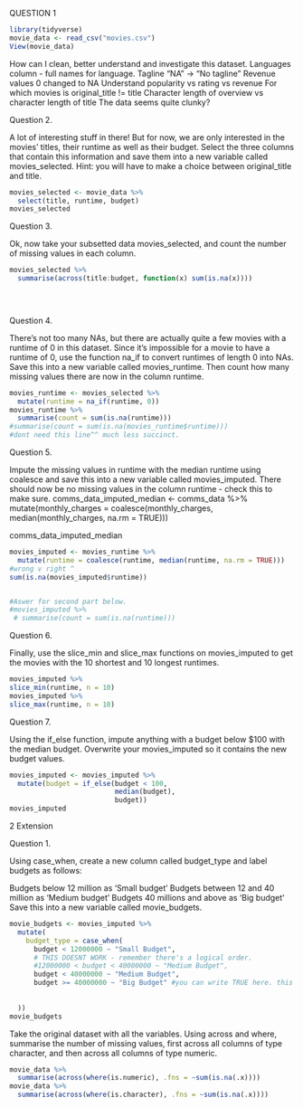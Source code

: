 QUESTION 1


```r
library(tidyverse)
movie_data <- read_csv("movies.csv")
View(movie_data)
```
How can I clean, better understand and investigate this dataset.
Languages column - full names for language.
Tagline "NA" -> "No tagline"
Revenue values 0 changed to NA
Understand popularity vs rating vs revenue
For which movies is original_title != title
Character length of overview vs character length of title
The data seems quite clunky?

Question 2.

A lot of interesting stuff in there! But for now, we are only interested in the movies’ titles, their runtime as well as their budget. Select the three columns that contain this information and save them into a new variable called movies_selected. Hint: you will have to make a choice between original_title and title.

```r
movies_selected <- movie_data %>% 
  select(title, runtime, budget)
movies_selected
```

Question 3.

Ok, now take your subsetted data movies_selected, and count the number of missing values in each column.

```r
movies_selected %>% 
  summarise(across(title:budget, function(x) sum(is.na(x))))

  
  
```

Question 4.

There’s not too many NAs, but there are actually quite a few movies with a runtime of 0 in this dataset. Since it’s impossible for a movie to have a runtime of 0, use the function na_if to convert runtimes of length 0 into NAs. Save this into a new variable called movies_runtime. Then count how many missing values there are now in the column runtime.
```r
movies_runtime <- movies_selected %>% 
  mutate(runtime = na_if(runtime, 0))
movies_runtime %>% 
  summarise(count = sum(is.na(runtime)))
#summarise(count = sum(is.na(movies_runtime$runtime))) 
#dont need this line^^ much less succinct.


```
Question 5.

Impute the missing values in runtime with the median runtime using coalesce and save this into a new variable called movies_imputed. There should now be no missing values in the column runtime - check this to make sure.
comms_data_imputed_median <- comms_data %>%
    mutate(monthly_charges = coalesce(monthly_charges, median(monthly_charges, na.rm = TRUE)))

comms_data_imputed_median
```r
movies_imputed <- movies_runtime %>% 
  mutate(runtime = coalesce(runtime, median(runtime, na.rm = TRUE)))
#wrong v right ^
sum(is.na(movies_imputed$runtime))


#Aswer for second part below. 
#movies_imputed %>% 
 # summarise(count = sum(is.na(runtime)))

```
Question 6.

Finally, use the slice_min and slice_max functions on movies_imputed to get the movies with the 10 shortest and 10 longest runtimes.

```r
movies_imputed %>% 
slice_min(runtime, n = 10)
movies_imputed %>% 
slice_max(runtime, n = 10)


```
Question 7.

Using the if_else function, impute anything with a budget below $100 with the median budget. Overwrite your movies_imputed so it contains the new budget values.

```r
movies_imputed <- movies_imputed %>% 
  mutate(budget = if_else(budget < 100,
                          median(budget), 
                          budget))
movies_imputed
```

2 Extension


Question 1.

Using case_when, create a new column called budget_type and label budgets as follows:

Budgets below 12 million as ‘Small budget’
Budgets between 12 and 40 million as ‘Medium budget’
Budgets 40 millions and above as ‘Big budget’
Save this into a new variable called movie_budgets.

```r
movie_budgets <- movies_imputed %>% 
  mutate(
    budget_type = case_when(
      budget < 12000000 ~ "Small Budget",
      # THIS DOESNT WORK - remember there's a logical order. 
      #12000000 < budget < 40000000 ~ "Medium Budget",
      budget < 40000000 ~ "Medium Budget",
      budget >= 40000000 ~ "Big Budget" #you can write TRUE here. this is the final logical test, and the leftover values should all pass this.
      
    
  ))
movie_budgets
```
Take the original dataset with all the variables. Using across and where, summarise the number of missing values, first across all columns of type character, and then across all columns of type numeric.

```r
movie_data %>% 
  summarise(across(where(is.numeric), .fns = ~sum(is.na(.x))))
movie_data %>% 
  summarise(across(where(is.character), .fns = ~sum(is.na(.x))))

```

